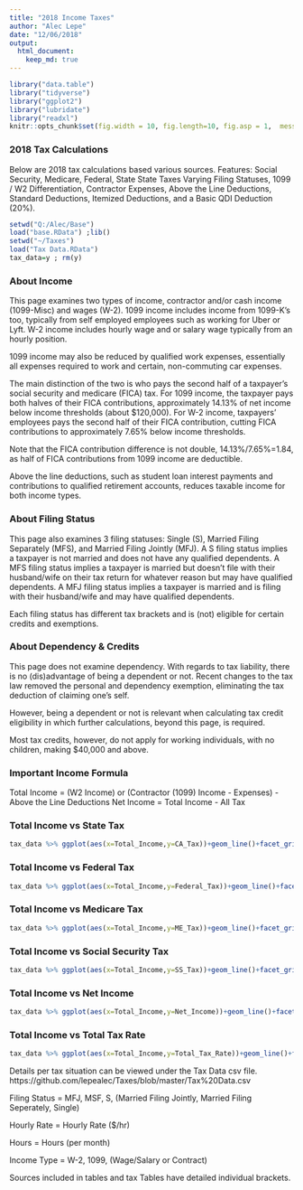 ```yaml
---
title: "2018 Income Taxes"
author: "Alec Lepe"
date: "12/06/2018"
output: 
  html_document:
    keep_md: true
---
```

```r
library("data.table")
library("tidyverse")
library("ggplot2")
library("lubridate")
library("readxl")
knitr::opts_chunk$set(fig.width = 10, fig.length=10, fig.asp = 1,  message=FALSE)
```

### 2018 Tax Calculations

Below are 2018 tax calculations based various sources.
Features: Social Security, Medicare, Federal, State State Taxes Varying Filing Statuses, 1099 / W2 Differentiation, Contractor Expenses, Above the Line Deductions, Standard Deductions, Itemized Deductions, and a Basic QDI Deduction (20%).

``` r
setwd("Q:/Alec/Base")
load("base.RData") ;lib()
setwd("~/Taxes")
load("Tax Data.RData")
tax_data=y ; rm(y)
```

### About Income
This page examines two types of income, contractor and/or cash income (1099-Misc) and wages (W-2).
1099 income includes income from 1099-K's too, typically from self employed employees such as working for Uber or Lyft.
W-2 income includes hourly wage and or salary wage typically from an hourly position.

1099 income may also be reduced by qualified work expenses, essentially all expenses required to work and certain, non-commuting car expenses.

The main distinction of the two is who pays the second half of a taxpayer's social security and medicare (FICA) tax.
For 1099 income, the taxpayer pays both halves of their FICA contributions, approximately 14.13% of net income below income thresholds (about $120,000).
For W-2 income, taxpayers' employees pays the second half of their FICA contribution, cutting FICA contributions to approximately 7.65% below income thresholds.

Note that the FICA contribution difference is not double, 14.13%/7.65%=1.84, as half of FICA contributions from 1099 income are deductible.

Above the line deductions, such as student loan interest payments and contributions to qualified retirement accounts, reduces taxable income for both income types.

### About Filing Status
This page also examines 3 filing statuses: Single (S), Married Filing Separately (MFS), and Married Filing Jointly (MFJ).
A S filing status implies a taxpayer is not married and does not have any qualified dependents.
A MFS filing status implies a taxpayer is married but doesn't file with their husband/wife on their tax return for whatever reason but may have qualified dependents.
A MFJ filing status implies a taxpayer is married and is filing with their husband/wife and may have qualified dependents.

Each filing status has different tax brackets and is (not) eligible for certain credits and exemptions.

### About Dependency & Credits
This page does not examine dependency. With regards to tax liability, there is no (dis)advantage of being a dependent or not.
Recent changes to the tax law removed the personal and dependency exemption, eliminating the tax deduction of claiming one's self.

However, being a dependent or not is relevant when calculating tax credit eligibility in which further calculations, beyond this page, is required.

Most tax credits, however, do not apply for working individuals, with no children, making $40,000 and above.

### Important Income Formula
Total Income = (W2 Income) or (Contractor (1099) Income - Expenses) - Above the Line Deductions
Net Income   = Total Income - All Tax

### Total Income vs State Tax
``` r
tax_data %>% ggplot(aes(x=Total_Income,y=CA_Tax))+geom_line()+facet_grid(Income_Type~Status)
```

### Total Income vs Federal Tax
``` r
tax_data %>% ggplot(aes(x=Total_Income,y=Federal_Tax))+geom_line()+facet_grid(Income_Type~Status)
```

### Total Income vs Medicare Tax
``` r
tax_data %>% ggplot(aes(x=Total_Income,y=ME_Tax))+geom_line()+facet_grid(Income_Type~Status)
```

### Total Income vs Social Security Tax
``` r
tax_data %>% ggplot(aes(x=Total_Income,y=SS_Tax))+geom_line()+facet_grid(Income_Type~Status)
```

### Total Income vs Net Income
``` r
tax_data %>% ggplot(aes(x=Total_Income,y=Net_Income))+geom_line()+facet_grid(Income_Type~Status)
```

### Total Income vs Total Tax Rate
``` r
tax_data %>% ggplot(aes(x=Total_Income,y=Total_Tax_Rate))+geom_line()+facet_grid(Income_Type~Status)
```


Details per tax situation can be viewed under the Tax Data csv file.
https://github.com/lepealec/Taxes/blob/master/Tax%20Data.csv

Filing Status = MFJ, MSF, S, (Married Filing Jointly, Married Filing Seperately, Single)

Hourly Rate = Hourly Rate ($/hr)

Hours = Hours (per month)

Income Type = W-2, 1099, (Wage/Salary or Contract)

Sources included in tables and tax Tables have detailed individual brackets.
